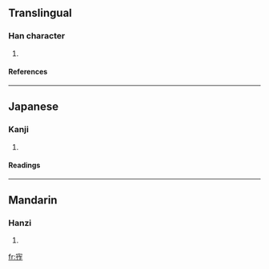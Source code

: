 ==Translingual==
===Han character===
{{Han char|rn=40|rad=宀|as=07|sn=10|four=|canj=十人人尸 (JOOS)}}
# {{defn|Han|sort=宀07}}
====References====
{{Han ref|kx=0286.090|dkj=07162|dj=0565.050|hdz=20933.080|uh=5BB1|ud=23473}}
----
==Japanese==
===Kanji===
{{ja-kanji|grade=|rs=宀07}}
# {{defn|Japanese}} 
====Readings====
{{ja-readings|on=[[さ]] (sa), [[じゃ]] (ja)|kun=[[ひろい]] (hiroi)}}
----
==Mandarin==
===Hanzi===
{{cmn-hanzi|pin=[[zhà]] ([[zha4]])|wg=cha<sup>4</sup>}}
# {{defn|Mandarin}}

[[fr:宱]]